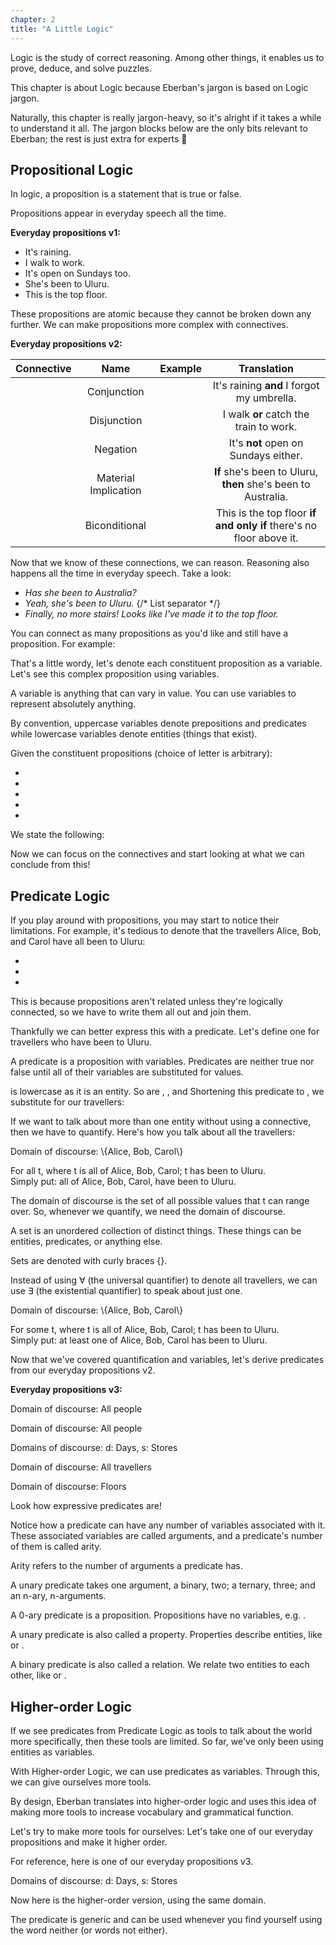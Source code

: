 ```yaml
---
chapter: 2
title: "A Little Logic"
---
```


Logic is the study of correct reasoning. Among other things, it enables us to
prove, deduce, and solve puzzles.

This chapter is about Logic because Eberban's jargon is based on Logic jargon.

Naturally, this chapter is really jargon-heavy, so it's alright if it takes a
while to understand it all. The jargon blocks below are the only bits relevant
to Eberban; the rest is just extra for experts 🙂

## Propositional Logic

<Info type="jargon" title="Propositions">
In logic, a proposition is a statement that is true or false.
</Info>

Propositions appear in everyday speech all the time.

**Everyday propositions v1:**

- It's raining.
- I walk to work.
- It's open on Sundays too.
- She's been to Uluru.
- This is the top floor.

These propositions are atomic because they cannot be broken down any further. We
can make propositions more complex with connectives.

**Everyday propositions v2:**

| Connective                   | Name                 | Example                                                                                        | Translation                                                         |
|:----------------------------:|:--------------------:|:----------------------------------------------------------------------------------------------:|:-------------------------------------------------------------------:|
| <Latex formula="\land" />    | Conjunction          | <Latex formula="\text{It's raining.} \\ \land \\ \text{I forgot my umbrella.}" />              | It's raining **and** I forgot my umbrella.                          |
| <Latex formula="\lor" />     | Disjunction          | <Latex formula="\text{I walk to work.} \\ \lor \\ \text{I catch the train to work.}" />        | I walk **or** catch the train to work.                              |
| <Latex formula="\lnot" />    | Negation             | <Latex formula="\lnot(\text{It's open on Sundays too.})" />                                    | It's **not** open on Sundays either.                                |
| <Latex formula="\implies" /> | Material Implication | <Latex formula="\text{She's been to Uluru.} \\ \implies \\ \text{She's been to Australia.}" /> | **If** she's been to Uluru, **then** she's been to Australia.       |
| <Latex formula="\iff" />     | Biconditional        | <Latex formula="\text{This is the top floor.} \\ \iff \\ \text{There's no floor above it.}" /> | This is the top floor **if and only if** there's no floor above it. |

Now that we know of these connections, we can reason. Reasoning also happens all
the time in everyday speech. Take a look:

- _Has she been to Australia?_
- _Yeah, she's been to Uluru._
{/* List separator */}
- _Finally, no more stairs! Looks like I've made it to the top floor._

You can connect as many propositions as you'd like and still have a proposition.
For example:

<Latex block formula="(\text{The sky is clear.} ∧ ((\text{It's night.} ∧ ¬(\text{It's too cold.})) ∨ \text{It's the golden hour.})) → \text{The old man goes for a walk.}" />

That's a little wordy, let's denote each constituent proposition as a variable.
Let's see this complex proposition using variables.

<Info type="jargon" title="Variables">
A variable is anything that can vary in value. You can use variables to
represent absolutely anything.

By convention, uppercase variables denote prepositions and predicates while
lowercase variables denote entities (things that exist).
</Info>

Given the constituent propositions (choice of letter is arbitrary):

- <Latex formula="S\text{: The sky is clear.}" />
- <Latex formula="N\text{: It's night.}" />
- <Latex formula="C\text{: It's too cold.}" />
- <Latex formula="G\text{: It's the } \href{https://en.wikipedia.org/wiki/Golden_hour_(photography)}{\text{golden\,hour}}\text{.}" />
- <Latex formula="W\text{: The old man goes for a walk.}" />

We state the following:

<Latex block formula="(S \land ((N \land \lnot C) \lor G)) \to W" />

Now we can focus on the connectives and start looking at what we can conclude
from this!

## Predicate Logic

If you play around with propositions, you may start to notice their limitations.
For example, it's tedious to denote that the travellers Alice, Bob, and Carol
have all been to Uluru:

- <Latex formula="A\text{: Alice has been to Uluru.}" />
- <Latex formula="B\text{: Bob has been to Uluru.}" />
- <Latex formula="C\text{: Carol has been to Uluru.}" />

<Latex block formula="A \land B \land C" />

This is because propositions aren't related unless they're logically connected,
so we have to write them all out and join them.

Thankfully we can better express this with a predicate. Let's define one for
travellers who have been to Uluru.

<Info type="jargon" title="Predicates">
A predicate is a proposition with variables. Predicates are neither true nor
false until all of their variables are substituted for values.
</Info>

<Latex block formula="\text{HAS\_BEEN\_TO\_ULURU}(t): t \text{ has been to Uluru.}" />

<Latex formula="t" /> is lowercase as it is an entity. So are
<Latex formula="alice" />, <Latex formula="bob" />, and
<Latex formula="carol." /> Shortening this predicate to
<Latex formula="U(t)" />, we substitute <Latex formula="t" /> for our
travellers:

<Latex block formula="U(alice) \land U(bob) \land U(carol)" />

If we want to talk about more than one entity without using a connective, then
we have to quantify. Here's how you talk about all the travellers:

<Latex block formula="\forall t \ U(t)">
    <p slot="header">Domain of discourse: \{Alice, Bob, Carol\}</p>
    <span class="block mt-4" slot="footer">
        <span>For all t, where t is all of Alice, Bob, Carol; t has been to Uluru.</span>
        <br />
        <span>Simply put: all of Alice, Bob, Carol, have been to Uluru.</span>
    </span>
</Latex>

The domain of discourse is the set of all possible values that t can range over.
So, whenever we quantify, we need the domain of discourse.

<Info type="jargon" title="Sets">
A set is an unordered collection of distinct things. These things can be
entities, predicates, or anything else.

Sets are denoted with curly braces \{\}.
</Info>

Instead of using ∀ (the universal quantifier) to denote all travellers, we can
use ∃ (the existential quantifier) to speak about just one.

<Latex block formula="\exists t \ U(t)">
    <p slot="header">Domain of discourse: \{Alice, Bob, Carol\}</p>
    <span class="block mt-4" slot="footer">
        <span>For some t, where t is all of Alice, Bob, Carol; t has been to Uluru.</span>
        <br />
        <span>Simply put: at least one of Alice, Bob, Carol has been to Uluru.</span>
    </span>
</Latex>

Now that we've covered quantification and variables, let's derive predicates
from our everyday propositions v2.

**Everyday propositions v3:**

<Latex block formula="\exists p \ \text{RAINING} \land \text{FORGOT\_THEIR\_UMBRELLA}(p)">
    <p slot="header">Domain of discourse: All people</p>
</Latex>

<Latex block formula="\exists p \ \text{WALKS\_TO\_WORK}(p) \lor \text{TRAINS\_TO\_WORK}(p)">
    <p slot="header">Domain of discourse: All people</p>
</Latex>

<Latex block formula="\exists d \ \lnot \text{IS\_SUNDAY}(d), \ \exists s \ \text{IS\_OPEN}(s) \land \lnot(\text{IS\_TODAY}(d) \lor \text{IS\_TODAY}(sunday))">
    <p slot="header">Domains of discourse: d: Days, s: Stores</p>
</Latex>

<Latex block formula="\exists t \ U(t) \implies \text{HAS\_BEEN\_TO\_AUSTRALIA}(t)">
    <p slot="header">Domain of discourse: All travellers</p>
</Latex>

<Latex block formula="\exists f,t \ \text{IS\_TOP\_FLOOR}(t) \iff \lnot \text{IS\_ABOVE}(f,t)">
    <p slot="header">Domain of discourse: Floors</p>
</Latex>

Look how expressive predicates are!

Notice how a predicate can have any number of variables associated with it.
These associated variables are called arguments, and a predicate's number of
them is called arity.

<Info type="jargon" title="Arity">
Arity refers to the number of arguments a predicate has.

A unary predicate takes one argument, a binary, two; a ternary, three; and an
n-ary, n-arguments. 

A 0-ary predicate is a proposition. Propositions have no variables, e.g. <Latex formula="\text{RAINING}" />.

A unary predicate is also called a property. Properties describe entities, like
<Latex formula="\text{IS\_TALL}(p)" /> or <Latex formula="\text{IS\_TOP\_FLOOR}(t)" />.

A binary predicate is also called a relation. We relate two entities to each
other, like <Latex formula="\text{IS\_MOTHER\_OF}(x,y)" /> or <Latex formula="\text{IS\_ABOVE}(f,t)" />.
</Info>

## Higher-order Logic

If we see predicates from Predicate Logic as tools to talk about the world more
specifically, then these tools are limited. So far, we've only been using
entities as variables.

With Higher-order Logic, we can use predicates as variables. Through this, we
can give ourselves more tools.

By design, Eberban translates into higher-order logic and uses this idea of
making more tools to increase vocabulary and grammatical function.

Let's try to make more tools for ourselves:
Let's take one of our everyday propositions and make it higher order.

For reference, here is one of our everyday propositions v3.

<Latex block formula="\exists d \ \lnot \text{IS\_SUNDAY}(d), \ \exists s \ \text{IS\_OPEN}(s) \land \lnot(\text{IS\_TODAY}(d) \lor \text{IS\_TODAY}(sunday))">
    <p slot="header">Domains of discourse: d: Days, s: Stores</p>
</Latex>

Now here is the higher-order version, using the same domain.

<Latex block formula="\text{NEITHER\_WHEN}(P,X,Y): P \land \lnot(X \lor Y)" />
<Latex block formula="\text{NEITHER\_OPEN\_ON}(s,x,y): \text{NEITHER\_WHEN}(\text{IS\_OPEN}(s), \allowbreak \text{IS\_TODAY}(x), \text{IS\_TODAY}(y)))" />
<Latex block formula="\exists d \ \lnot \text{IS\_SUNDAY}(d), \exists s \ \allowbreak \text{NEITHER\_OPEN\_ON}(s,d,sunday)" />

The <Latex formula="\text{NEITHER\_WHEN}" /> predicate is generic and can be
used whenever you find yourself using the word neither (or words not either).

